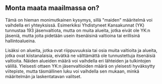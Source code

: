## Monta maata maailmassa on?

Tämä on hieman monimutkainen kysymys, sillä "maiden" määritelmä voi vaihdella eri yhteyksissä. Esimerkiksi Yhdistyneet Kansakunnat (YK) tunnustaa 193 jäsenvaltiota, mutta on muita alueita, jotka eivät ole YK:n jäseniä, mutta joita pidetään usein itsenäisinä valtioina tai erillisinä hallintoalueina.

Lisäksi on alueita, jotka ovat riippuvuuksia tai osia muita valtioita ja alueita, jotka ovat kiistanalaisia, eivätkä ne välttämättä ole tunnustettuja itsenäisiä valtioita. Näiden alueiden määrä voi vaihdella eri lähteiden ja tulkintojen välillä. Yleisesti ottaen YK:n jäsenvaltioiden määrä on yleisesti hyväksytty viitepiste, mutta täsmällinen luku voi vaihdella sen mukaan, minkä määritelmän ja laskentatavan valitset.
